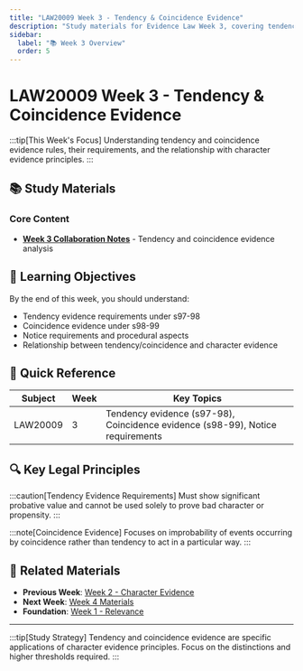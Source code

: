 ```yaml
---
title: "LAW20009 Week 3 - Tendency & Coincidence Evidence"
description: "Study materials for Evidence Law Week 3, covering tendency and coincidence evidence under ss97-101"
sidebar:
  label: "📚 Week 3 Overview"
  order: 5
---
```


# LAW20009 Week 3 - Tendency & Coincidence Evidence

:::tip[This Week's Focus]
Understanding tendency and coincidence evidence rules, their requirements, and the relationship with character evidence principles.
:::

## 📚 Study Materials

### Core Content
- [**Week 3 Collaboration Notes**](./law20009-week3-week-3-collab-notes) - Tendency and coincidence evidence analysis

## 🎯 Learning Objectives

By the end of this week, you should understand:
- Tendency evidence requirements under s97-98
- Coincidence evidence under s98-99
- Notice requirements and procedural aspects
- Relationship between tendency/coincidence and character evidence

## 📝 Quick Reference

| **Subject** | **Week** | **Key Topics** |
|-------------|----------|----------------|
| LAW20009 | 3 | Tendency evidence (s97-98), Coincidence evidence (s98-99), Notice requirements |

## 🔍 Key Legal Principles

:::caution[Tendency Evidence Requirements]
Must show significant probative value and cannot be used solely to prove bad character or propensity.
:::

:::note[Coincidence Evidence]
Focuses on improbability of events occurring by coincidence rather than tendency to act in a particular way.
:::

## 🔗 Related Materials

- **Previous Week**: [Week 2 - Character Evidence](./law20009-week2)
- **Next Week**: [Week 4 Materials](./law20009-week4)
- **Foundation**: [Week 1 - Relevance](./law20009-week1)

---

:::tip[Study Strategy]
Tendency and coincidence evidence are specific applications of character evidence principles. Focus on the distinctions and higher thresholds required.
:::